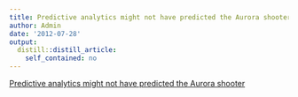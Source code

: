 ```yaml
---
title: Predictive analytics might not have predicted the Aurora shooter
author: Admin
date: '2012-07-28'
output:
  distill::distill_article:
    self_contained: no
---
```


[Predictive analytics might not have predicted the Aurora shooter](http://blogs.computerworld.com/business-intelligenceanalytics/20749/could-data-mining-stop-mass-murderers)
